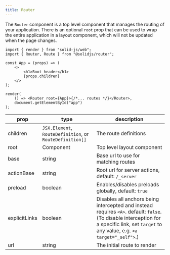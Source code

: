 ```yaml
---
title: Router
---
```


The `Router` component is a top level component that manages the routing of your application. There is an optional `root` prop that can be used to wrap the entire application in a layout component, which will not be updated when the page changes.

```tsx
import { render } from "solid-js/web";
import { Router, Route } from "@solidjs/router";

const App = (props) => (
	<>
		<h1>Root header</h1>
		{props.children}
	</>
);

render(
	() => <Router root={App}>{/*... routes */}</Router>,
	document.getElementById("app")
);
```

| prop | type | description |
| --- | --- | --- |
| children | `JSX.Element`, `RouteDefinition`, or `RouteDefinition[]` | The route definitions |
| root | Component | Top level layout component |
| base | string | Base url to use for matching routes |
| actionBase | string | Root url for server actions, default: `/_server` |
| preload | boolean | Enables/disables preloads globally, default: `true` |
| explicitLinks | boolean | Disables all anchors being intercepted and instead requires `<A>`. default: `false`. (To disable interception for a specific link, set `target` to any value, e.g. `<a target="_self">`.) |
| url | string | The initial route to render |
